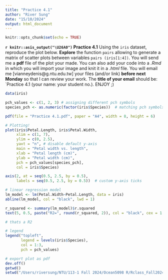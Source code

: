 ```yaml
---
title: "Practice 4.1"
author: "River Sung"
date: "15/10/2024"
output: html_document
---
```


```r
knitr::opts_chunk$set(echo = TRUE)
```

<p class="alert">
**`r knitr::asis_output("\U26A0")` Practice 4.1** Using the `iris` dataset, reproduce the plot below. **Explore** the function `pairs` allowing to generate a matrix of scatter plots between variables `pairs (iris[1:4])`. You will send me a **pdf** file of the plot your made. You can also add your code into a *.Rmd* in which you will import your image and knit it in a *.html* file. You will email me [vianneydenis@g.ntu.edu.tw] your files (and/or link) **before next Monday** so that I can review your work. The **title of your email** should be: `Practice 4.1 (your name: your student no.). ENJOY ;)
</p>


```r
data(iris)

pch_values <- c(1, 2, 3) # assigning different pch symbols 
species_pch <- as.numeric(factor(iris$Species))  # matching pch symbols to species

pdf(file = "Practice 4.1.pdf", paper = "A4", width = 8, height = 6)

# Plotting! 
plot(iris$Petal.Length, iris$Petal.Width, 
     xlim = c(1, 7),
     ylim = c(0, 2.5),
     yaxt = "n", # disable default y-axis
     main = "Petal width vs. length", 
     xlab = "Petal length (cm)", 
     ylab = "Petal width (cm)", 
     pch = pch_values[species_pch],  
     col = iris$Species)  

axis(2, at = seq(0.5, 2.5, by = 0.5), 
     labels = seq(0.5, 2.5, by = 0.5))  # custom y-axis ticks

# linear regression model
lm_model <- lm(Petal.Width~Petal.Length, data = iris)
abline(lm_model, col = "black", lwd = 1)

r_squared <- summary(lm_model)$r.squared
text(5, 0.5, paste("R2=", round(r_squared, 2)), col = "black", cex = 1.2) # coordinate as plot location 

# thats a R2

# legend
legend("topleft", 
       legend = levels(iris$Species), 
       col = 1:3, 
       pch = pch_values)

# export plot as pdf 
dev.off()
getwd()
setwd("/Users/riversung/NTU/113-1 Fall 2024/Ocean5098 R/Rclass_Fall2024/Graphics")
```

